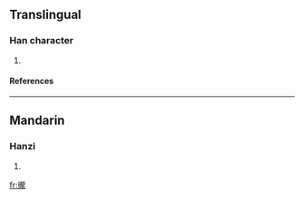 ==Translingual==
===Han character===
{{Han char|rn=60|rad=彳|as=16|sn=19|four=2121<sub>1</sub>|canj=竹人卜月心 (HOYBP)}}
# {{defn|Han|sort=彳16}}
====References====
{{Han ref|kx=0372.130|dkj=10279|dj=0699.300|hdz=20851.060|uh=5FBF|ud=24511|bh=F240|bd=62016}}
----
==Mandarin==
===Hanzi===
{{cmn-hanzi|pin=[[lòng]] ([[long4]])|wg=lung<sup>4</sup>}}
# {{defn|Mandarin}}

[[fr:徿]]